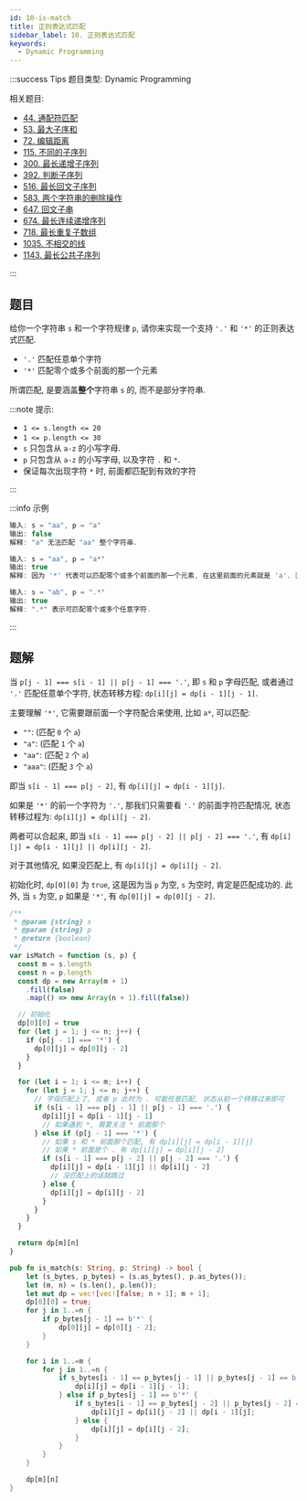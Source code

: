 ```yaml
---
id: 10-is-match
title: 正则表达式匹配
sidebar_label: 10. 正则表达式匹配
keywords:
  - Dynamic Programming
---
```


:::success Tips
题目类型: Dynamic Programming

相关题目:

- [44. 通配符匹配](/leetcode/hard/44-is-match)
- [53. 最大子序和](/leetcode/medium/53-max-sub-array)
- [72. 编辑距离](/leetcode/medium/72-min-distance)
- [115. 不同的子序列](/leetcode/hard/115-num-distinct)
- [300. 最长递增子序列](/leetcode/medium/300-length-of-lis)
- [392. 判断子序列](/leetcode/easy/392-is-subsequence)
- [516. 最长回文子序列](/leetcode/medium/516-longest-palindrome-subseq)
- [583. 两个字符串的删除操作](/leetcode/medium/583-min-distance)
- [647. 回文子串](/leetcode/medium/647-count-substrings)
- [674. 最长连续递增序列](/leetcode/easy/674-find-length-of-lcis)
- [718. 最长重复子数组](/leetcode/medium/718-find-length)
- [1035. 不相交的线](/leetcode/medium/1035-max-uncrossed-lines)
- [1143. 最长公共子序列](/leetcode/medium/1143-longest-common-subsequence)

:::

## 题目

给你一个字符串 `s` 和一个字符规律 `p`, 请你来实现一个支持 `'.'` 和 `'*'` 的正则表达式匹配.

- `'.'` 匹配任意单个字符
- `'*'` 匹配零个或多个前面的那一个元素

所谓匹配, 是要涵盖**整个**字符串 `s` 的, 而不是部分字符串.

:::note 提示:

- `1 <= s.length <= 20`
- `1 <= p.length <= 30`
- `s` 只包含从 `a-z` 的小写字母.
- `p` 只包含从 `a-z` 的小写字母, 以及字符 `.` 和 `*`.
- 保证每次出现字符 `*` 时, 前面都匹配到有效的字符

:::

:::info 示例

```ts
输入: s = "aa", p = "a"
输出: false
解释: "a" 无法匹配 "aa" 整个字符串.
```

```ts
输入: s = "aa", p = "a*"
输出: true
解释: 因为 '*' 代表可以匹配零个或多个前面的那一个元素, 在这里前面的元素就是 'a'. 因此, 字符串 "aa" 可被视为 'a' 重复了一次.
```

```ts
输入: s = "ab", p = ".*"
输出: true
解释: ".*" 表示可匹配零个或多个任意字符.
```

:::

## 题解

当 `p[j - 1] === s[i - 1] || p[j - 1] === '.'`, 即 `s` 和 `p` 字母匹配, 或者通过 `'.'` 匹配任意单个字符, 状态转移方程: `dp[i][j] = dp[i - 1][j - 1]`.

主要理解 `'*'`, 它需要跟前面一个字符配合来使用, 比如 `a*`, 可以匹配:

- `""`: (匹配 `0` 个 `a`)
- `"a"`: (匹配 `1` 个 `a`)
- `"aa"`: (匹配 `2` 个 `a`)
- `"aaa"`: (匹配 `3` 个 `a`)

即当 `s[i - 1] === p[j - 2]`, 有 `dp[i][j] = dp[i - 1][j]`.

如果是 `'*'` 的前一个字符为 `'.'`, 那我们只需要看 `'.'` 的前面字符匹配情况, 状态转移过程为: `dp[i][j] = dp[i][j - 2]`.

两者可以合起来, 即当 `s[i - 1] === p[j - 2] || p[j - 2] === '.'`, 有 `dp[i][j] = dp[i - 1][j] || dp[i][j - 2]`.

对于其他情况, 如果没匹配上, 有 `dp[i][j] = dp[i][j - 2]`.

初始化时, `dp[0][0]` 为 `true`, 这是因为当 `p` 为空, `s` 为空时, 肯定是匹配成功的. 此外, 当 `s` 为空, `p` 如果是 `'*'`, 有 `dp[0][j] = dp[0][j - 2]`.


<Tabs>
  <TabItem value="JavaScript" label="JavaScript" default>

```ts
/**
 * @param {string} s
 * @param {string} p
 * @return {boolean}
 */
var isMatch = function (s, p) {
  const m = s.length
  const n = p.length
  const dp = new Array(m + 1)
    .fill(false)
    .map(() => new Array(n + 1).fill(false))

  // 初始化
  dp[0][0] = true
  for (let j = 1; j <= n; j++) {
    if (p[j - 1] === '*') {
      dp[0][j] = dp[0][j - 2]
    }
  }

  for (let i = 1; i <= m; i++) {
    for (let j = 1; j <= n; j++) {
      // 字母匹配上了, 或者 p 此时为 . 可能任意匹配, 状态从前一个转移过来即可
      if (s[i - 1] === p[j - 1] || p[j - 1] === '.') {
        dp[i][j] = dp[i - 1][j - 1]
        // 如果遇到 *, 需要关注 * 前面那个
      } else if (p[j - 1] === '*') {
        // 如果 s 和 * 前面那个匹配, 有 dp[i][j] = dp[i - 1][j]
        // 如果 * 前面是个 . 有 dp[i][j] = dp[i][j - 2]
        if (s[i - 1] === p[j - 2] || p[j - 2] === '.') {
          dp[i][j] = dp[i - 1][j] || dp[i][j - 2]
          // 没匹配上的话就跳过
        } else {
          dp[i][j] = dp[i][j - 2]
        }
      }
    }
  }

  return dp[m][n]
}
```

</TabItem>
<TabItem value="Rust" label="Rust">

```rust
pub fn is_match(s: String, p: String) -> bool {
    let (s_bytes, p_bytes) = (s.as_bytes(), p.as_bytes());
    let (m, n) = (s.len(), p.len());
    let mut dp = vec![vec![false; n + 1]; m + 1];
    dp[0][0] = true;
    for j in 1..=n {
        if p_bytes[j - 1] == b'*' {
            dp[0][j] = dp[0][j - 2];
        }
    }

    for i in 1..=m {
        for j in 1..=n {
            if s_bytes[i - 1] == p_bytes[j - 1] || p_bytes[j - 1] == b'.' {
                dp[i][j] = dp[i - 1][j - 1];
            } else if p_bytes[j - 1] == b'*' {
                if s_bytes[i - 1] == p_bytes[j - 2] || p_bytes[j - 2] == b'.' {
                    dp[i][j] = dp[i][j - 2] || dp[i - 1][j];
                } else {
                    dp[i][j] = dp[i][j - 2];
                }
            }
        }
    }

    dp[m][n]
}
```

</TabItem>
</Tabs>
